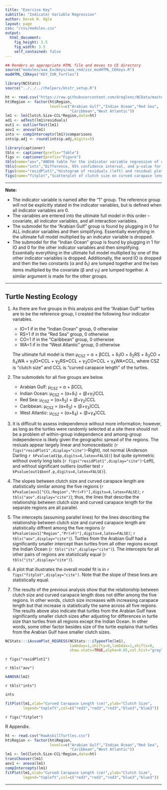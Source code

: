 ```yaml
---
title: "Exercise Key"
subtitle: "Indicator Variable Regression"
author: Derek H. Ogle
layout: page
css: "/css/modules.css"
output:
  html_document:
    fig_height: 3.5
    fig_width: 3.5
    self_contained: false
---
```


```r
## Renders an appropriate HTML file and moves to CE directory
source("modules/aaa_ExcKeys/aaa_rmd/zzz_modHTML_CEKeys.R")
modHTML_CEKeys("KEY_IVR_Turtles")
```
```r
library(NCStats)
source("../../../rhelpers/knitr_setup.R")

ht <- read.csv("https://raw.githubusercontent.com/droglenc/NCData/master/HawksbillTurtles.csv")
ht$Region <- factor(ht$Region,
                    levels=c("Arabian Gulf","Indian Ocean","Red Sea",
                             "Caribbean","West Atlantic"))
lm1 <- lm(Clutch.Size~CCL*Region,data=ht)
ad1 <- adTest(lm1$residuals)
out1 <- outlierTest(lm1)
aov1 <- anova(lm1)
ints <- compIntercepts(lm1)$comparisons
ints$p.adj <- round(ints$p.adj,digits=5)

library(captioner)
tbls <- captioner(prefix="Table")
figs <- captioner(prefix="Figure")
tbls(name="aov","ANOVA table for the indicator variable regression of clutch size on curved carapace length of Hawksbill Turtles from five regions.")
tbls(name="ints","Difference, 95% confidence interval, and p-value for the difference in intercepts for the indicator variable regression of clutch size on curved carapace length of Hawksbill Turtles from five regions.")
figs(name="residPlot1","Histogram of residuals (left) and residual plot (right) for indicator variable regression of clutch size on curved carapace length of Hawksbill Turtles from five regions.")
figs(name="fitplot","Scatterplot of clutch size on curved carapace length of Hawksbill Turtles from five regions with best-fit lines.")

```

----

<div class="alert alert-warning">
<strong>Note:</strong> 
<ul>
  <li>The indicator variable is named after the "1" group. The reference group will not be explicitly stated in the indicator variables, but is defined when all indicator variables are 0.</li>
  <li>The variables are entered into the ultimate full model in this order -- covariate, all indicator variables, and all interaction variables.</li>
  <li>The submodel for the "Arabian Gulf" group is found by plugging in 0 for ALL indicator variables and then simplifying. Essentially everything in the ultimate full model multiplied by an indicator variable is dropped.</li>
  <li>The submodel for the "Indian Ocean" group is found by plugging in 1 for IO and 0 for the other indicator variables and then simplifying. Essentially everything in the ultimate full model multiplied by one of the other indicator variables is dropped. Additionally, the word IO is dropped and then the two constants (&alpha; and &delta;<sub>1</sub>) are lumped together and the two items multiplied by the covariate (&beta; and &gamma;<sub>1</sub>) are lumped together. A similar argument is made for the other groups.</li>
</ul>
</div>

----

## Turtle Nesting Ecology

1. As there are five groups in this analysis and the "Arabian Gulf" turtles are to be the reference group, I created the following four indicator variables.
    * IO=1 if in the "Indian Ocean" group, 0 otherwise
    * RS=1 if in the "Red Sea" group, 0 otherwise
    * CO=1 if in the "Caribbean" group, 0 otherwise
    * WA=1 if in the "West Atlantic" group, 0 otherwise
    
    The ultimate full model is then &mu;<sub>CSZ</sub> = &alpha; + &beta;CCL + &delta;<sub>1</sub>IO + &delta;<sub>2</sub>RS + &delta;<sub>3</sub>CO + &delta;<sub>4</sub>WA + &gamma;<sub>1</sub>IO&times;CCL + &gamma;<sub>2</sub>RS&times;CCL + &gamma;<sub>3</sub>CO&times;CCL + &gamma;<sub>4</sub>WA&times;CCL, where CSZ is "clutch size" and CCL is "curved carapace length" of the turtles.

1. The submodels for all five groups are below.
    * Arabian Gulf: &mu;<sub>CSZ</sub> = &alpha; + &beta;CCL
    * Indian Ocean: &mu;<sub>CSZ</sub> = (&alpha;+&delta;<sub>1</sub>) + (&beta;+&gamma;<sub>1</sub>)CCL
    * Red Sea: &mu;<sub>CSZ</sub> = (&alpha;+&delta;<sub>2</sub>) + (&beta;+&gamma;<sub>2</sub>)CCL
    * Caribbean: &mu;<sub>CSZ</sub> = (&alpha;+&delta;<sub>3</sub>) + (&beta;+&gamma;<sub>3</sub>)CCL
    * West Atlantic: &mu;<sub>CSZ</sub> = (&alpha;+&delta;<sub>4</sub>) + (&beta;+&gamma;<sub>4</sub>)CCL

1. It is difficult to assess independence without more information; however, as long as the turtles were randomly selected at a site there should not be a problem of within-group independence and among-group independence is likely given the geographic spread of the regions. The resiuals appear largely linear and homoscedastic (`r figs("residPlot1",display="cite")`-Right), not normal (Anderson Darling `r kPvalue(ad1$p,digits=4,latex=FALSE)`) but quite symmetric without overly long tails (`r figs("residPlot1",display="cite")`-Left), and without significant outliers (outlier test `r kPvalue(out1$bonf.p,digits=4,latex=FALSE)`).

1. The slopes between clutch size and curved carapace length are statistically similar among the five regions (`r kPvalue(aov1["CCL:Region","Pr(>F)"],digits=4,latex=FALSE)`; `r tbls("aov",display="cite")`); thus, the lines that describe the relationship between clutch size and curved carapace length for the separate regions are all parallel.

1. The intercepts (assuming parallel lines) for the lines describing the relationship between clutch size and curved carapace length are statistically diffrent among the five regions (`r kPvalue(aov1["Region","Pr(>F)"],digits=4,latex=FALSE)`; `r tbls("aov",display="cite")`). Turtles from the Arabian Gulf had a significantly smaller intercept than turtles from all other regions except the Indian Ocean (`r tbls("its",display="cite")`). The intercepts for all other pairs of regions are statistically equal (`r tbls("its",display="cite")`).

1. A plot that illustrates the overall model fit is in `r figs("fitplot",display="cite")`. Note that the slope of these lines are statistically equal.

1. The results of the previous analysis show that the relationship between clutch size and curved carapace length does not differ among the five regions. In other words, clutch size increases with increasing carapace length but that increase is statistically the same across all five regions. The results above also indicate that turtles from the Arabian Gulf have significantly smaller clutch sizes after adjusting for differences in turtle size than turtles from all regions except the Indian Ocean. In other words, some other factor besides size of the turtle explains that turtles from the Arabian Gulf have smaller clutch sizes.

```r
NCStats:::iAssumPlot_REGRESS(NCStats:::iTypeoflm(lm1),
                             lambday=1,shifty=0,lambdax=1,shiftx=0,
                             show.stats=TRUE,alpha=0.05,col.hist="gray70")
```

`r figs("residPlot1")`

`r tbls("aov")`

```r
kANOVA(lm2)
```


`r tbls("ints")`

```r
ints
```

```r
fitPlot(lm1,xlab="Curved Carapace Length (cm)",ylab="Clutch Size",
        legend="topleft",col=c("red3","red3","red3","blue3","blue3"))
```

`r figs("fitplot")`

R Appendix.
```r
ht <- read.csv("HawksbillTurtles.csv")
ht$Region <- factor(ht$Region,
                    levels=c("Arabian Gulf","Indian Ocean","Red Sea",
                             "Caribbean","West Atlantic"))
lm1 <- lm(Clutch.Size~CCL*Region,data=ht)
transChooser(lm1)
aov1 <- anova(lm1)
compIntercepts(lm1)
fitPlot(lm1,xlab="Curved Carapace Length (cm)",ylab="Clutch Size",
        legend="topleft",col=c("red3","red3","red3","blue3","blue3"))
```

----
